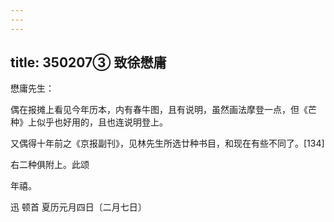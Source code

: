 ```yaml
---
---
---
```

title: 350207③ 致徐懋庸
---




懋庸先生：

偶在报摊上看见今年历本，内有春牛图，且有说明，虽然画法摩登一点，但《芒种》上似乎也好用的，且也连说明登上。

又偶得十年前之《京报副刊》，见林先生所选廿种书目，和现在有些不同了。[134]

右二种俱附上。此颂

年禧。

迅 顿首 夏历元月四日〔二月七日〕